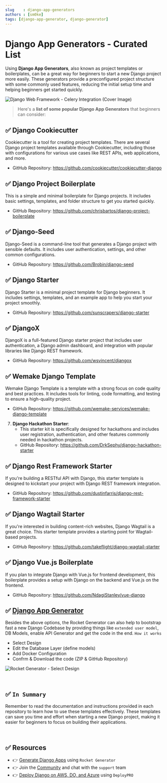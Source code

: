 ```yaml
---
slug    : django-app-generators
authors : [sm0ke]
tags: [django-app-generator, django-generator]
---
```

# Django App Generators - Curated List

Using **Django App Generators**, also known as project templates or boilerplates, can be a great way for beginners to start a new Django project more easily. 
These generators provide a preconfigured project structure with some commonly used features, reducing the initial setup time and helping beginners get started quickly. 

![Django Web Framework - Celery Integration (Cover Image)](https://github-production-user-asset-6210df.s3.amazonaws.com/51070104/268485357-df36ff1d-9e89-4725-b38e-9ed3cff950be.png)

<!--truncate-->

> Here's a **list of some popular Django App Generators** that beginners can consider:

## ✅ **Django Cookiecutter**

Cookiecutter is a tool for creating project templates. There are several Django project templates available through Cookiecutter, 
including those with configurations for various use cases like REST APIs, web applications, and more.

- GitHub Repository: https://github.com/cookiecutter/cookiecutter-django

## ✅ **Django Project Boilerplate**

This is a simple and minimal boilerplate for Django projects. It includes basic settings, templates, and folder structure to get you started quickly.

- GitHub Repository: https://github.com/chrisbartos/django-project-boilerplate

## ✅ **Django-Seed**

Django-Seed is a command-line tool that generates a Django project with sensible defaults. It includes user authentication, settings, and other common configurations.

- GitHub Repository: https://github.com/Brobin/django-seed

## ✅ **Django Starter**

Django Starter is a minimal project template for Django beginners. It includes settings, templates, and an example app to help you start your project smoothly.

- GitHub Repository: https://github.com/sunscrapers/django-starter

## ✅ **DjangoX**

DjangoX is a full-featured Django starter project that includes user authentication, a Django admin dashboard, and integration with popular libraries like Django REST framework.

- GitHub Repository: https://github.com/wsvincent/djangox

## ✅ **Wemake Django Template**

Wemake Django Template is a template with a strong focus on code quality and best practices. It includes tools for linting, code formatting, and testing to ensure a high-quality project.

- GitHub Repository: https://github.com/wemake-services/wemake-django-template

7. **Django Hackathon Starter**:
   - This starter kit is specifically designed for hackathons and includes user registration, authentication, and other features commonly needed in hackathon projects.
   - GitHub Repository: https://github.com/DrkSephy/django-hackathon-starter

## ✅ **Django Rest Framework Starter**

If you're building a RESTful API with Django, this starter template is designed to kickstart your project with Django REST framework integration.

- GitHub Repository: https://github.com/dustinfarris/django-rest-framework-starter

## ✅ **Django Wagtail Starter**

If you're interested in building content-rich websites, Django Wagtail is a great choice. This starter template provides a starting point for Wagtail-based projects.

- GitHub Repository: https://github.com/takeflight/django-wagtail-starter

## ✅ **Django Vue.js Boilerplate**

If you plan to integrate Django with Vue.js for frontend development, this boilerplate provides a setup with Django on the backend and Vue.js on the frontend.

- GitHub Repository: https://github.com/NdagiStanley/vue-django

## ✅ **[Django App Generator](https://app-generator.dev/django/)**

Besides the above options, the Rocket Generator can also help to bootstrap fast a new Django Codebase by providing things like `extended user model`, DB Models, 
enable API Generator and get the code in the end. `How it works` 

- Select Design 
- Edit the Database Layer (define models)
- Add Docker Configuration 
- Confrm & Download the code (ZIP & GitHub Repository)

![Rocket Generator - Select Design](https://github-production-user-asset-6210df.s3.amazonaws.com/51070104/263528893-67e3ccb0-5c61-4f81-9da4-5fadc1845ad9.png)

<br />

## ✅ `In Summary` 

Remember to read the documentation and instructions provided in each repository to learn how to use these templates effectively. 
These templates can save you time and effort when starting a new Django project, making it easier for beginners to focus on building their applications.

<br />

## ✅ Resources

- 👉 [Generate Django Apps](https://app-generator.dev/django/) using `Rocket Generator`
- 👉 Join the [Community](https://discord.gg/fZC6hup) and chat with the `support` team 
- 👉 [Deploy Django on AWS, DO, and Azure](https://www.docs.deploypro.dev/) using `DeployPRO`
